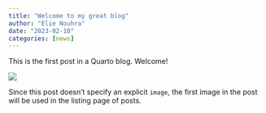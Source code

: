 ```yaml
---
title: "Welcome to my great blog"
author: "Elie Nouhra"
date: "2023-02-10"
categories: [news]
---
```


This is the first post in a Quarto blog. Welcome!

![](thumbnail.jpg)

Since this post doesn't specify an explicit `image`, the first image in the post will be used in the listing page of posts.

